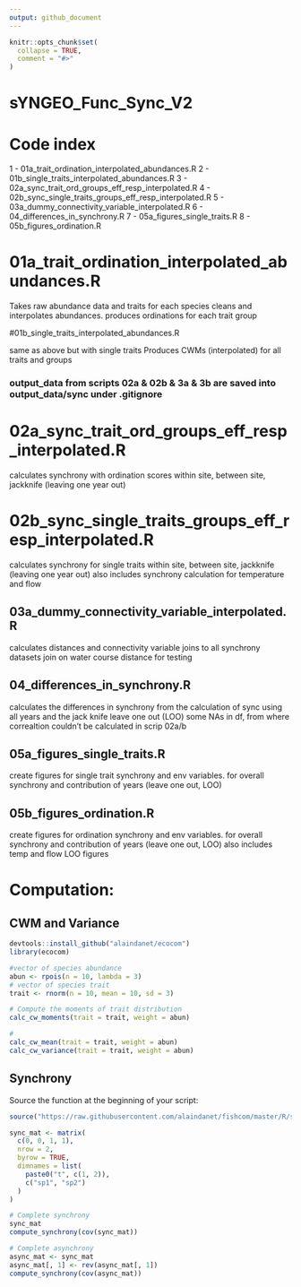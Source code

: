 ```yaml
---
output: github_document
---
```


<!-- README.md is generated from README.Rmd. Please edit that file -->

```r
knitr::opts_chunk$set(
  collapse = TRUE,
  comment = "#>"
)
```

# sYNGEO_Func_Sync_V2

# Code index

1 - 01a_trait_ordination_interpolated_abundances.R
2 - 01b_single_traits_interpolated_abundances.R
3 - 02a_sync_trait_ord_groups_eff_resp_interpolated.R
4 - 02b_sync_single_traits_groups_eff_resp_interpolated.R
5 - 03a_dummy_connectivity_variable_interpolated.R
6 - 04_differences_in_synchrony.R
7 - 05a_figures_single_traits.R
8 - 05b_figures_ordination.R


# 01a_trait_ordination_interpolated_abundances.R

Takes raw abundance data and traits for each species
cleans and interpolates abundances. 
produces ordinations for each trait group

#01b_single_traits_interpolated_abundances.R

same as above but with single traits
Produces CWMs (interpolated) for all traits and groups


### output_data from scripts 02a & 02b & 3a & 3b are saved into output_data/sync under .gitignore
# 02a_sync_trait_ord_groups_eff_resp_interpolated.R

calculates synchrony with ordination scores
within site, between site, jackknife (leaving one year out)


# 02b_sync_single_traits_groups_eff_resp_interpolated.R

calculates synchrony for single traits
within site, between site, jackknife (leaving one year out)
also includes synchrony calculation for temperature and flow

## 03a_dummy_connectivity_variable_interpolated.R

calculates distances and connectivity variable
joins to all synchrony datasets
join on water course distance for testing

## 04_differences_in_synchrony.R

calculates the differences in synchrony from the calculation of sync using all years and the jack knife leave one out (LOO)
some NAs in df, from where correaltion couldn't be calculated in scrip 02a/b

## 05a_figures_single_traits.R

create figures for single trait synchrony and env variables. for overall synchrony and contribution of years (leave one out, LOO)

## 05b_figures_ordination.R

create figures for ordination synchrony and env variables. for overall synchrony and contribution of years (leave one out, LOO)
also includes temp and flow LOO figures


# Computation:

## CWM and Variance

```r
devtools::install_github("alaindanet/ecocom")
library(ecocom)

#vector of species abundance
abun <- rpois(n = 10, lambda = 3)
# vector of species trait
trait <- rnorm(n = 10, mean = 10, sd = 3)

# Compute the moments of trait distribution
calc_cw_moments(trait = trait, weight = abun)

# 
calc_cw_mean(trait = trait, weight = abun)
calc_cw_variance(trait = trait, weight = abun)
```

## Synchrony

Source the function at the beginning of your script:
```r
source("https://raw.githubusercontent.com/alaindanet/fishcom/master/R/synchrony.R")

sync_mat <- matrix(
  c(0, 0, 1, 1),
  nrow = 2,
  byrow = TRUE,
  dimnames = list(
    paste0("t", c(1, 2)),
    c("sp1", "sp2")
  )
)

# Complete synchrony
sync_mat
compute_synchrony(cov(sync_mat))

# Complete asynchrony
async_mat <- sync_mat
async_mat[, 1] <- rev(async_mat[, 1])
compute_synchrony(cov(async_mat))
```
